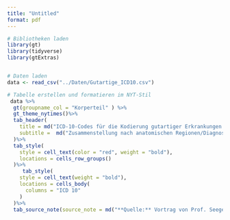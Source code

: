 ```yaml
---
title: "Untitled"
format: pdf
---
```


```r

# Bibliotheken laden
library(gt)
library(tidyverse)
library(gtExtras)


# Daten laden
data <- read_csv("../Daten/Gutartige_ICD10.csv")

# Tabelle erstellen und formatieren im NYT-Stil
 data %>%
  gt(groupname_col = "Korperteil" ) %>%
  gt_theme_nytimes()%>%
  tab_header(
    title = md("ICD-10-Codes für die Kodierung gutartiger Erkrankungen in der Strahlentherapie"),
    subtitle =  md("Zusammenstellung nach anatomischen Regionen/Diagnosen")
  )%>%
  tab_style(
    style = cell_text(color = "red", weight = "bold"),
    locations = cells_row_groups()
  )%>%
     tab_style(
    style = cell_text(weight = "bold"),
    locations = cells_body(
      columns = "ICD 10"
    )
  )%>%
  tab_source_note(source_note = md("**Quelle:** Vortrag von Prof. Seegenschmiedt beim Kongress der **DEGRO 2024**") )


```